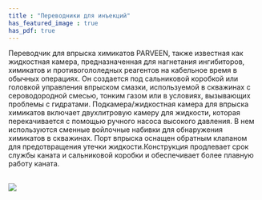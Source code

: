 ```yaml
---
title : "Переводники для инъекций"
has_featured_image : true
has_pdf: true
---
```


Переводчик для впрыска химикатов PARVEEN, также известная как жидкостная камера, предназначенная для нагнетания ингибиторов, химикатов и противогололедных реагентов на кабельное время в обычных операциях. Он создается под сальниковой коробкой или головкой управления впрыском смазки, используемой в скважинах с сероводородной смесью, тонким газом или в условиях, вызывающих проблемы с гидратами. Подкамера/жидкостная камера для впрыска химикатов включает двухлитровую камеру для жидкости, которая перекачивается с помощью ручного насоса высокого давления. В нем используются сменные войлочные набивки для обнаружения химикатов в скважинах. Порт впрыска оснащен обратным клапаном для предотвращения утечки жидкости.Конструкция продлевает срок службы каната и сальниковой коробки и обеспечивает более плавную работу каната.

<br />

<Image src={image} />